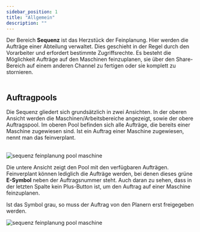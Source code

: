 ```yaml
---
sidebar_position: 1
title: "Allgemein"
description: ""
---
```


<div className="background-container">
Der Bereich <b>Sequenz</b> ist das Herzstück der Feinplanung. Hier werden die Aufträge einer Abteilung verwaltet.
Dies geschieht in der Regel durch den Vorarbeiter und erfordert bestimmte Zugriffsrechte.
Es besteht die Möglichkeit Aufträge auf den Maschinen feinzuplanen, sie über den Share-Bereich auf einem anderen Channel zu fertigen oder sie komplett 
zu stornieren.
</div>
<br/>

## Auftragpools
<div className="background-container">
Die Sequenz gliedert sich grundsätzlich in zwei Ansichten. 
In der oberen Ansicht werden die Maschinen/Arbeitsbereiche angezeigt, sowie der obere Auftragspool.
Im oberen Pool befinden sich alle Aufträge, die bereits einer Maschine zugewiesen sind.
Ist ein Auftrag einer Maschine zugewiesen, nennt man das feinverplant.<br/><br/>

![sequenz feinplanung pool maschine](../../../static/img/feinplanung/sequenz/allgemein/3.png)

 
Die untere Ansicht zeigt den Pool mit den verfügbaren Aufträgen. 
Feinverplant können lediglich die Aufträge werden, bei denen dieses grüne **E-Symbol**
neben der Auftragsnummer steht.
Auch daran zu sehen, dass in der letzten Spalte kein Plus-Button ist, um den Auftrag auf einer Maschine feinzuplanen.

Ist das Symbol grau, so muss der Auftrag von den Planern erst freigegeben werden.

![sequenz feinplanung pool maschine](../../../static/img/feinplanung/sequenz/allgemein/4.png)

</div>

